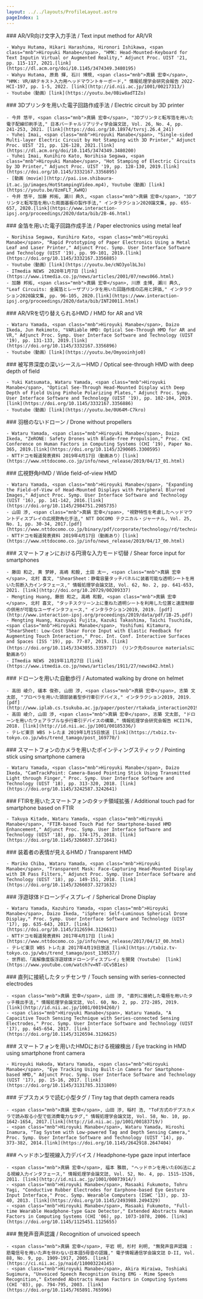 ```yaml
---
layout: ../../layouts/ProfileLayout.astro
pageIndex: 1
---
```



<ProfileSection title="主な研究 / research">
  <ProfileResearch youtubeId="0Biw8adTIZo">
    ### AR/VR向け文字入力手法 / Text input method for AR/VR

    - Wahyu Hutama, Hikari Harashima, Hironori Ishikawa, <span class="mnb">Hiroyuki Manabe</span>, "HMK: Head-Mounted-Keyboard for Text Inputin Virtual or Augmented Reality," Adjunct Proc. UIST '21, pp. 115-117, 2021.[link](https://dl.acm.org/doi/10.1145/3474349.3480195)
    - Wahyu Hutama, 原島 輝, 石川 博規, <span class="mnb">真鍋 宏幸</span>, "HMK: VR/ARテキスト入力用ヘッドマウントキーボード," 情報処理学会研究会報告 2022-HCI-197, pp. 1-5, 2022. [link](http://id.nii.ac.jp/1001/00217313/)
    - Youtube（動画）[link](https://youtu.be/0Biw8adTIZo)

  </ProfileResearch>

  <ProfileResearch youtubeId="8zmFLT_XwHQ">
  ### 3Dプリンタを用いた電子回路作成手法 / Electric circuit by 3D printer

    - 今井 悠平, <span class="mnb">真鍋 宏幸</span>, "3Dプリンタと転写箔を用いた電子配線印刷手法," 日本バーチャルリアリティ学会論文誌, Vol. 26, No. 4, pp. 241-253, 2021. [link](https://doi.org/10.18974/tvrsj.26.4_241)
    - Yuhei Imai, <span class="mnb">Hiroyuki Manabe</span>, "Single-sided Multi-layer Electric Circuit by Hot Stamping with 3D Printer," Adjunct Proc. UIST '21, pp. 126-128, 2021.[link](https://dl.acm.org/doi/10.1145/3474349.3480200)
    - Yuhei Imai, Kunihiro Kato, Norihisa Segawa, <span class="mnb">Hiroyuki Manabe</span>, "Hot Stamping of Electric Circuits by 3D Printer," Adjunct Proc. UIST '19, pp. 128-130, 2019.[link](https://doi.org/10.1145/3332167.3356895)
    - [動画（movie）](http://pai.ise.shibaura-it.ac.jp/images/HotStampingVideo.mp4), Youtube（動画）[link](https://youtu.be/8zmFLT_XwHQ)
    - 今井 悠平, 加藤 邦拓, 瀬川 典久, <span class="mnb">真鍋 宏幸</span>, "3Dプリンタと転写箔を用いた両面基板の製作手法," インタラクション2020論文集, pp. 655-657, 2020.[link](https://www.interaction-ipsj.org/proceedings/2020/data/bib/2B-46.html)

  </ProfileResearch>

  <ProfileResearch youtubeId="cNO3yolbL3o">
    ### 金箔を用いた電子回路作成手法 / Paper electronics using metal leaf

    - Norihisa Segawa, Kunihiro Kato, <span class="mnb">Hiroyuki Manabe</span>, "Rapid Prototyping of Paper Electronics Using a Metal Leaf and Laser Printer," Adjunct Proc. Symp. User Interface Software and Technology (UIST '19), pp. 99-101, 2019.[link](https://doi.org/10.1145/3332167.3356885)
    - Youtube（動画）[link](https://youtu.be/cNO3yolbL3o)
    - ITmedia NEWS　2020年1月7日 [link](https://www.itmedia.co.jp/news/articles/2001/07/news066.html)
    - 加藤 邦拓, <span class="mnb">真鍋 宏幸</span>, 川原 圭博, 瀬川 典久, "Leaf Circuits: 金属箔とレーザプリンタを用いた回路作成の応用と評価," インタラクション2020論文集, pp. 96-105, 2020.[link](https://www.interaction-ipsj.org/proceedings/2020/data/bib/INT20011.html)

  </ProfileResearch>

  <ProfileResearch youtubeId="Omyooinhjo0">
    ### AR/VRを切り替えられるHMD / HMD for AR and VR

    - Wataru Yamada, <span class="mnb">Hiroyuki Manabe</span>, Daizo Ikeda, Jun Rekimoto, "VARiable HMD: Optical See-Through HMD for AR and VR," Adjunct Proc. Symp. User Interface Software and Technology (UIST '19), pp. 131-133, 2019.[link](https://doi.org/10.1145/3332167.3356896)
    - Youtube（動画）[link](https://youtu.be/Omyooinhjo0)

  </ProfileResearch>

  <ProfileResearch youtubeId="0U64M-C7kro">
    ### 被写界深度の深いシースルーHMD / Optical see-through HMD with deep depth of field

    - Yuki Katsumata, Wataru Yamada, <span class="mnb">Hiroyuki Manabe</span>, "Optical See-Through Head-Mounted Display with Deep Depth of Field Using Pinhole Polarizing Plates," Adjunct Proc. Symp. User Interface Software and Technology (UIST '19), pp. 102-104, 2019.[link](https://doi.org/10.1145/3332167.3356886)
    - Youtube（動画）[link](https://youtu.be/0U64M-C7kro)

  </ProfileResearch>

  <ProfileResearch youtubeId="88UpCRaAJQ0">
    ### 羽根のないドローン / Drone without propellers

    - Wataru Yamada, <span class="mnb">Hiroyuki Manabe</span>, Daizo Ikeda, "ZeRONE: Safety Drones with Blade-free Propulsion," Proc. CHI Conference on Human Factors in Computing Systems (CHI ’19), Paper No. 365, 2019.[link](https://doi.org/10.1145/3290605.3300595)
    - NTTドコモ報道発表資料 2019年4月17日（動画あり）[link](https://www.nttdocomo.co.jp/info/news_release/2019/04/17_01.html)

  </ProfileResearch>

  <ProfileResearch youtubeId="Q63O5pOFXKA">
    ### 広視野角HMD / Wide field-of-view HMD

    - Wataru Yamada, <span class="mnb">Hiroyuki Manabe</span>, "Expanding the Field-of-View of Head-Mounted Displays with Peripheral Blurred Images," Adjunct Proc. Symp. User Interface Software and Technology (UIST '16), pp. 141-142, 2016.[link](https://doi.org/10.1145/2984751.2985735)
    - 山田 渉, <span class="mnb">真鍋 宏幸</span>, "視野特性を考慮したヘッドマウントディスプレイの広視野角化手法," NTT DOCOMO テクニカル・ジャーナル, Vol. 25, No. 1, pp. 30-34, 2017.[pdf](https://www.nttdocomo.co.jp/binary/pdf/corporate/technology/rd/technical_journal/bn/vol25_1/vol25_1_005jp.pdf)
    - NTTドコモ報道発表資料 2019年4月17日（動画あり）[link](https://www.nttdocomo.co.jp/info/news_release/2019/04/17_00.html)

  </ProfileResearch>

  <ProfileResearch youtubeId="feYEDAu0h5M">
    ### スマートフォンにおける円滑な入力モード切替 / Shear force input for smartphones

    - 藤田 和之, 黄 梦婷, 高嶋 和毅, 土田 太一, <span class="mnb">真鍋 宏幸</span>, 北村 喜文, "ShearSheet：静電容量タッチパネルに装着可能な透明シートを用いた剪断入力インタフェース," 情報処理学会論文誌, Vol. 62, No. 2, pp. 641-653, 2021. [link](http://doi.org/10.20729/00209337)
    - Mengting Huang, 藤田 和之, 高嶋 和毅, <span class="mnb">真鍋 宏幸</span>, 北村 喜文, "タッチスクリーン上に重ねた透明シートを利用した位置と速度制御の併用が可能なユーザインタフェース," インタラクション2019, 2019. [pdf](http://www.interaction-ipsj.org/proceedings/2019/data/pdf/1B-25.pdf)
    - Mengting Huang, Kazuyuki Fujita, Kazuki Takashima, Taichi Tsuchida, <span class="mnb">Hiroyuki Manabe</span>, Yoshifumi Kitamura, "ShearSheet: Low-Cost Shear Force Input with Elastic Feedback for Augmenting Touch Interaction," Proc. Int. Conf. Interactive Surfaces and Spaces (ISS '19), pp. 77-87, 2019. [link](https://doi.org/10.1145/3343055.3359717) （リンク先のsource materialsに動画あり）
    - ITmedia NEWS　2019年11月27日 [link](https://www.itmedia.co.jp/news/articles/1911/27/news042.html)

  </ProfileResearch>

  <ProfileResearch youtubeId="9k-OriPI6GY">
    ### ドローンを用いた自動歩行 / Automated walking by drone on helmet

    - 高田 崚介, 礒本 俊弥, 山田 渉, <span class="mnb">真鍋 宏幸</span>, 志築 文太郎, "プロペラを用いた頭部装着型歩行牽引デバイス," インタラクション2019, 2019. [pdf](http://www.iplab.cs.tsukuba.ac.jp/paper/poster/rtakada_interaction2019a.pdf)
    - 高田 崚介, 山田 渉, <span class="mnb">真鍋 宏幸</span>, 志築 文太郎, "ドローンを用いたウェアラブルな歩行牽引デバイスの構築," 情報処理学会研究会報告 HCI176, 2018. [link](http://id.nii.ac.jp/1001/00185336/)
    - テレビ東京 WBS トレたま 2019年1月15日放送 [link](https://txbiz.tv-tokyo.co.jp/wbs/trend_tamago/post_169770/)

  </ProfileResearch>

  <ProfileResearch youtubeId="UGdhIaIE_os">
    ### スマートフォンのカメラを用いたポインティングスティック / Pointing stick using smartphone camera

    - Wataru Yamada, <span class="mnb">Hiroyuki Manabe</span>, Daizo Ikeda, "CamTrackPoint: Camera-Based Pointing Stick Using Transmitted Light through Finger," Proc. Symp. User Interface Software and Technology (UIST '18), pp. 313-320, 2018. [link](https://doi.org/10.1145/3242587.3242641)

  </ProfileResearch>

  <ProfileResearch youtubeId="wdco0AAHYDc">
    ### FTIRを用いたスマートフォンのタッチ領域拡張 / Additional touch pad for smartphone based on FTIR

    - Takuya Kitade, Wataru Yamada, <span class="mnb">Hiroyuki Manabe</span>, "FTIR-based Touch Pad for Smartphone-based HMD Enhancement," Adjunct Proc. Symp. User Interface Software and Technology (UIST '18), pp. 174-175, 2018. [link](https://doi.org/10.1145/3266037.3271641)

  </ProfileResearch>

  <ProfileResearch youtubeId="iSt0Vn18OOw">
    ### 装着者の表情が見えるHMD / Transparent HMD

    - Mariko Chiba, Wataru Yamada, <span class="mnb">Hiroyuki Manabe</span>, "Transparent Mask: Face-Capturing Head-Mounted Display with IR Pass Filters," Adjunct Proc. Symp. User Interface Software and Technology (UIST '18), pp. 149-151, 2018. [link](https://doi.org/10.1145/3266037.3271632)

  </ProfileResearch>

  <ProfileResearch youtubeId="NT-UCv5B1es">
    ### 浮遊球体ドローンディスプレイ / Spherical Drone Display

    - Wataru Yamada, Kazuhiro Yamada, <span class="mnb">Hiroyuki Manabe</span>, Daizo Ikeda, "iSphere: Self-Luminous Spherical Drone Display," Proc. Symp. User Interface Software and Technology (UIST '17), pp. 635-643, 2017. [link](https://doi.org/10.1145/3126594.3126631)
    - NTTドコモ報道発表資料 2017年4月17日 [link](https://www.nttdocomo.co.jp/info/news_release/2017/04/17_00.html)
    - テレビ東京 WBS トレたま 2017年4月19日放送 [link](https://txbiz.tv-tokyo.co.jp/wbs/trend_tamago/post_130537/)
    - 世界初、「高解像度版浮遊球体ドローンディスプレイ」を開発（Youtube） [link](https://www.youtube.com/watch?v=NT-UCv5B1es)

  </ProfileResearch>

  <ProfileResearch youtubeId="0ILzlIZiamE">
    ### 直列に接続したタッチセンサ / Touch sensing with series-connected electrodes

    - <span class="mnb">真鍋 宏幸</span>, 山田 渉, "直列に接続した電極を用いたタッチ検出手法," 情報処理学会論文誌, Vol. 60, No. 2, pp. 272-285, 2019. [link](http://id.nii.ac.jp/1001/00194260/)
    - <span class="mnb">Hiroyuki Manabe</span>, Wataru Yamada, "A Capacitive Touch Sensing Technique with Series-connected Sensing Electrodes," Proc. Symp. User Interface Software and Technology (UIST '17), pp. 645-654, 2017. [link](https://doi.org/10.1145/3126594.3126625)

  </ProfileResearch>


  <ProfileResearch imgSrc={GazeTrackingHMD.src}>
    ### スマートフォンを用いたHMDにおける視線検出 / Eye tracking in HMD using smartphone front camera

    - Hiroyuki Hakoda, Wataru Yamada, <span class="mnb">Hiroyuki Manabe</span>, "Eye Tracking Using Built-in Camera for Smartphone-based HMD," Adjunct Proc. Symp. User Interface Software and Technology (UIST '17), pp. 15-16, 2017. [link](https://doi.org/10.1145/3131785.3131809)

  </ProfileResearch>


  <ProfileResearch imgSrc={DepthCamTag.src}>
    ### デプスカメラで読む小型タグ / Tiny tag that depth camera reads

    - <span class="mnb">真鍋 宏幸</span>, 山田 渉, 稲村 浩, "ToF方式のデプスカメラで読み取る小型で低消費電力なタグ," 情報処理学会論文誌, Vol. 58, No. 10, pp. 1642-1654, 2017.[link](http://id.nii.ac.jp/1001/00183719/)
    - <span class="mnb">Hiroyuki Manabe</span>, Wataru Yamada, Hiroshi Inamura, "Tag System with Low-powered Tag and Depth Sensing Camera," Proc. Symp. User Interface Software and Technology (UIST '14), pp. 373-382, 2014.[link](https://doi.org/10.1145/2642918.2647404)

  </ProfileResearch>


  <ProfileResearch imgSrc={HeadphoneEOG.src}>
    ### ヘッドホン型視線入力デバイス / Headphone-type gaze input interface

    - <span class="mnb">真鍋 宏幸</span>, 福本 雅朗, "ヘッドホンを用いたEOG法による視線入力インタフェース," 情報処理学会論文誌, Vol. 52, No. 4, pp. 1515-1526, 2011. [link](http://id.nii.ac.jp/1001/00073914/)
    - <span class="mnb">Hiroyuki Manabe</span>, Masaaki Fukumoto, Tohru Yagi, "Conductive Rubber Electrodes for Earphone-based Eye Gesture Input Interface," Proc. Symp. Wearable Computers (ISWC '13), pp. 33-40, 2013. [link](https://doi.org/10.1145/2493988.2494329)
    - <span class="mnb">Hiroyuki Manabe</span>, Masaaki Fukumoto, "Full-time Wearable Headphone-type Gaze Detector," Extended Abstracts Human Factors in Computing Systems (CHI '06), pp. 1073-1078, 2006. [link](https://doi.org/10.1145/1125451.1125655)

  </ProfileResearch>


  <ProfileResearch imgSrc={MimeSpeech.src}>
    ### 無発声音声認識 / Recognition of unvoiced speech

    - <span class="mnb">真鍋 宏幸</span>, 平岩 明, 杉村 利明, "無発声音声認識 : 筋電信号を用いた声を伴わない日本語5母音の認識," 電子情報通信学会論文誌 D-II, Vol. 88, No. 9, pp. 1909-1917, 2005. [link](https://ci.nii.ac.jp/naid/110003224145)
    - <span class="mnb">Hiroyuki Manabe</span>, Akira Hiraiwa, Toshiaki Sugimura, "Unvoiced Speech Recognition Using EMG - Mime Speech Recognition," Extended Abstracts Human Factors in Computing Systems (CHI '03), pp. 794-795, 2003. [link](https://doi.org/10.1145/765891.765996)

  </ProfileResearch>
</ProfileSection>
